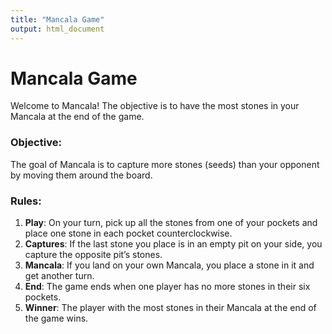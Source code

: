 ---
title: "Mancala Game"
output: html_document
---

# Mancala Game

Welcome to Mancala! The objective is to have the most stones in your Mancala at the end of the game.

### Objective:
The goal of Mancala is to capture more stones (seeds) than your opponent by moving them around the board.

### Rules:
1. **Play**: On your turn, pick up all the stones from one of your pockets and place one stone in each pocket counterclockwise.
2. **Captures**: If the last stone you place is in an empty pit on your side, you capture the opposite pit's stones.
3. **Mancala**: If you land on your own Mancala, you place a stone in it and get another turn.
4. **End**: The game ends when one player has no more stones in their six pockets.
5. **Winner**: The player with the most stones in their Mancala at the end of the game wins.

<div id="turn-notification"></div>
<div id="game-board"></div>

<script src="mancala.js"></script>
<link rel="stylesheet" href="mancala.css" />
